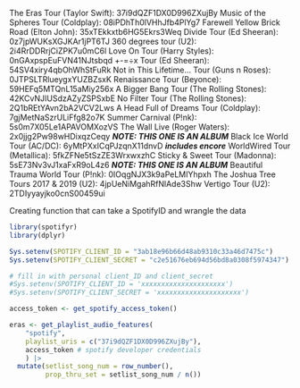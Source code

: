 The Eras Tour (Taylor Swift): 37i9dQZF1DX0D996ZXujBy
Music of the Spheres Tour (Coldplay): 08iPDhTh0lVHhJfb4PlYg7
Farewell Yellow Brick Road (Elton John): 35xTEkkxtb6HG5Ekrs3Weq
Divide Tour (Ed Sheeran): 0z7jpWUKsXGJKAr1jPT6TJ
360 degrees tour (U2): 2i4RrDDRrjCiZPK7u0mC6l
Love On Tour (Harry Styles): 0nGAxpspEuFVN41NJtsbqd
+-=÷x Tour (Ed Sheeran): 54SV4xiry4qbOhWhStFuRk
Not in This Lifetime... Tour (Guns n Roses): 0JTPSLTRlueygxYUZBZsxK
Renaissance Tour (Beyonce): 59HEFq5MTQnL15aMiy256x
A Bigger Bang Tour (The Rolling Stones): 42KCvNJIUSdzAZyZSPSxbE
No Filter Tour (The Rolling Stones): 2Q1bREtYAvn2bA2VCV2Lws
A Head Full of Dreams Tour (Coldplay): 7gjMetNaSzrULiFfg82o7K
Summer Carnival (P!nk): 5s0m7X05Le1APAVOMXozVS
The Wall Live (Roger Waters): 2x0jjg2Pw98wHDixqzCeqy ***NOTE: THIS ONE IS AN ALBUM***
Black Ice World Tour (AC/DC): 6yMtPXxICqPJzqnX11dnvD ***includes encore***
WorldWired Tour (Metallica): 5fkZFNe5tSzZE3WrxwxzhC
Sticky & Sweet Tour (Madonna): 5sE73Nv3vJ1xaFxR9oL4z6 ***NOTE: THIS ONE IS AN ALBUM***
Beautiful Trauma World Tour (P!nk): 0IOqgNJX3k9aPeLMIYhpxh
The Joshua Tree Tours 2017 & 2019 (U2): 4jpUeNiMgahRfNlAde3Shw
Vertigo Tour (U2): 2TDIyyayjko0cnS00459ui

Creating function that can take a SpotifyID and wrangle the data

```r
library(spotifyr)
library(dplyr)
```

```r
Sys.setenv(SPOTIFY_CLIENT_ID = "3ab18e96b66d48ab9310c33a46d7475c")
Sys.setenv(SPOTIFY_CLIENT_SECRET = "c2e51676eb694d56bd8a0308f5974347")

# fill in with personal client_ID and client_secret
#Sys.setenv(SPOTIFY_CLIENT_ID = 'xxxxxxxxxxxxxxxxxxxxx')
#Sys.setenv(SPOTIFY_CLIENT_SECRET = 'xxxxxxxxxxxxxxxxxxxxx')

access_token <- get_spotify_access_token()
```

```r
eras <- get_playlist_audio_features(
    "spotify", 
    playlist_uris = c("37i9dQZF1DX0D996ZXujBy"), 
    access_token # spotify developer credentials
    ) |>
  mutate(setlist_song_num = row_number(),
         prop_thru_set = setlist_song_num / n())
  
```